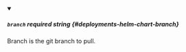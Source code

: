 
<details className="config-field" data-expandable="false" open>
<summary>

##### `branch` <span className="config-field-required" data-required="false">required</span> <span className="config-field-type">string</span> <span className="config-field-default"></span> <span className="config-field-enum"></span> {#deployments-helm-chart-branch}

Branch is the git branch to pull.

</summary>



</details>
